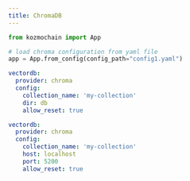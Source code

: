 ```yaml
---
title: ChromaDB
---
```


<CodeGroup>

```python main.py
from kozmochain import App

# load chroma configuration from yaml file
app = App.from_config(config_path="config1.yaml")
```

```yaml config1.yaml
vectordb:
  provider: chroma
  config:
    collection_name: 'my-collection'
    dir: db
    allow_reset: true
```

```yaml config2.yaml
vectordb:
  provider: chroma
  config:
    collection_name: 'my-collection'
    host: localhost
    port: 5200
    allow_reset: true
```

</CodeGroup>

<Snippet file="missing-vector-db-tip.mdx" />
